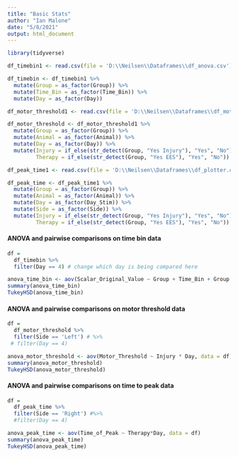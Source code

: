 ```yaml
---
title: "Basic Stats"
author: "Ian Malone"
date: "5/8/2021"
output: html_document
---
```



```r
library(tidyverse)

df_timebin1 <- read.csv(file = 'D:\\Neilsen\\Dataframes\\df_anova.csv')

df_timebin <- df_timebin1 %>%
  mutate(Group = as_factor(Group)) %>% 
  mutate(Time_Bin = as_factor(Time_Bin)) %>%
  mutate(Day = as_factor(Day))

df_motor_threshold1 <- read.csv(file = 'D:\\Neilsen\\Dataframes\\df_motor_threshold.csv')

df_motor_threshold <- df_motor_threshold1 %>%
  mutate(Group = as_factor(Group)) %>% 
  mutate(Animal = as_factor(Animal)) %>%
  mutate(Day = as_factor(Day)) %>%
  mutate(Injury = if_else(str_detect(Group, "Yes Injury"), "Yes", "No"),
         Therapy = if_else(str_detect(Group, "Yes EES"), "Yes", "No"))

df_peak_time1 <- read.csv(file = 'D:\\Neilsen\\Dataframes\\df_plotter.csv')

df_peak_time <- df_peak_time1 %>%
  mutate(Group = as_factor(Group)) %>% 
  mutate(Animal = as_factor(Animal)) %>%
  mutate(Day = as_factor(Day_Stim)) %>%
  mutate(Side = as_factor(Side)) %>%
  mutate(Injury = if_else(str_detect(Group, "Yes Injury"), "Yes", "No"),
         Therapy = if_else(str_detect(Group, "Yes EES"), "Yes", "No"))

```


#### ANOVA and pairwise comparisons on time bin data ####
```r
df = 
  df_timebin %>% 
  filter(Day == 4) # change which day is being compared here

anova_time_bin <- aov(Scalar_Original_Value ~ Group + Time_Bin + Group:Time_Bin, data = df)
summary(anova_time_bin)
TukeyHSD(anova_time_bin)

```


#### ANOVA and pairwise comparisons on motor threshold data ####
```r

df = 
  df_motor_threshold %>% 
  filter(Side == 'Left') # %>% 
 # filter(Day == 4)

anova_motor_threshold <- aov(Motor_Threshold ~ Injury * Day, data = df)
summary(anova_motor_threshold)
TukeyHSD(anova_motor_threshold)

```


#### ANOVA and pairwise comparisons on time to peak data ####
```r

df = 
  df_peak_time %>% 
  filter(Side == 'Right') #%>% 
  #filter(Day == 4)

anova_peak_time <- aov(Time_of_Peak ~ Therapy*Day, data = df)
summary(anova_peak_time)
TukeyHSD(anova_peak_time)

```